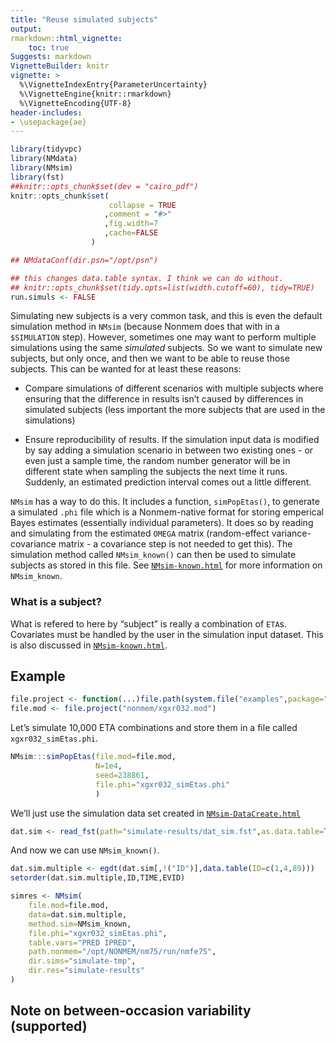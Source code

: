 ```yaml
---
title: "Reuse simulated subjects"
output:
rmarkdown::html_vignette:
    toc: true
Suggests: markdown
VignetteBuilder: knitr
vignette: >
  %\VignetteIndexEntry{ParameterUncertainty}
  %\VignetteEngine{knitr::rmarkdown}
  %\VignetteEncoding{UTF-8}
header-includes:
- \usepackage{ae}
---
```


```r
library(tidyvpc)
library(NMdata)
library(NMsim)
library(fst)
##knitr::opts_chunk$set(dev = "cairo_pdf")
knitr::opts_chunk$set(
                      collapse = TRUE
                     ,comment = "#>"
                     ,fig.width=7
                     ,cache=FALSE
                  )

## NMdataConf(dir.psn="/opt/psn")

## this changes data.table syntax. I think we can do without.
## knitr::opts_chunk$set(tidy.opts=list(width.cutoff=60), tidy=TRUE)
run.simuls <- FALSE
```

Simulating new subjects is a very common task, and this is even the
default simulation method in `NMsim` (because Nonmem does that with in
a `$SIMULATION` step). However, sometimes one may want to perform
multiple simulations using the same _simulated_ subjects. So we want
to simulate new subjects, but only once, and then we want to be able
to reuse those subjects. This can be wanted for at least these
reasons:

* Compare simulations of different scenarios with multiple subjects
where ensuring that the difference in results isn't caused by
differences in simulated subjects (less important the more subjects
that are used in the simulations)

* Ensure reproducibility of results. If the simulation input data is
modified by say adding a simulation scenario in between two existing
ones - or even just a sample time, the random number generator will
be in different state when sampling the subjects the next time it
runs. Suddenly, an estimated prediction interval comes out a little
different.


`NMsim` has a way to do this. It includes a function, `simPopEtas()`, to generate a
simulated `.phi` file which is a Nonmem-native format for storing
emperical Bayes estimates (essentially individual parameters). It does
so by reading and simulating from the estimated `OMEGA` matrix
(random-effect variance-covariance matrix - a covariance step is not
needed to get this). The simulation method called `NMsim_known()` can
then be used to simulate subjects as stored in this file. See
[`NMsim-known.html`](https://philipdelff.github.io/NMsim/articles/NMsim-known.html)
for more information on `NMsim_known`.

### What is a subject?
What is refered to here by "subject" is really a combination of `ETA`s. Covariates must be handled by the user in the simulation input dataset. This is also discussed in [`NMsim-known.html`](https://philipdelff.github.io/NMsim/articles/NMsim-known.html).

## Example

```r
file.project <- function(...)file.path(system.file("examples",package="NMsim"),...)
file.mod <- file.project("nonmem/xgxr032.mod")
```

Let's simulate 10,000 ETA combinations and store them in a file called `xgxr032_simEtas.phi`.
```r
NMsim:::simPopEtas(file.mod=file.mod,
                   N=1e4,
                   seed=238861,
                   file.phi="xgxr032_simEtas.phi"
                   )
```

We'll just use the simulation data set created in [`NMsim-DataCreate.html`](https://philipdelff.github.io/NMsim/articles/NMsim-DataCreate.html)
```r
dat.sim <- read_fst(path="simulate-results/dat_sim.fst",as.data.table=TRUE)
```


And now we can use `NMsim_known()`.

```r
dat.sim.multiple <- egdt(dat.sim[,!("ID")],data.table(ID=c(1,4,89)))
setorder(dat.sim.multiple,ID,TIME,EVID)
```

```r
simres <- NMsim(
    file.mod=file.mod,
    data=dat.sim.multiple,
    method.sim=NMsim_known,
    file.phi="xgxr032_simEtas.phi",
    table.vars="PRED IPRED",
    path.nonmem="/opt/NONMEM/nm75/run/nmfe75",
    dir.sims="simulate-tmp",
    dir.res="simulate-results"
)
```


## Note on between-occasion variability (supported)
